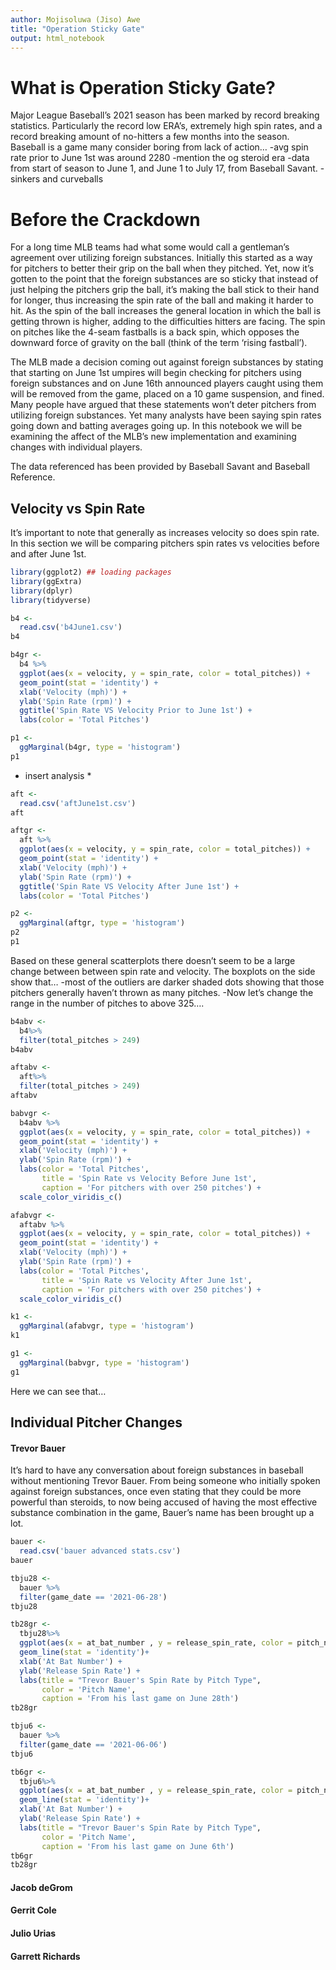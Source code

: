 ```yaml
---
author: Mojisoluwa (Jiso) Awe
title: "Operation Sticky Gate"
output: html_notebook
---
```


# What is Operation Sticky Gate?

Major League Baseball's 2021 season has been marked by record breaking statistics. Particularly the record low ERA's, extremely high spin rates, and a record breaking amount of no-hitters a few months into the season. Baseball is a game many consider boring from lack of action...
-avg spin rate prior to June 1st was around 2280
-mention the og steroid era
-data from start of season to June 1, and June 1 to July 17, from Baseball Savant.
-sinkers and curveballs

# Before the Crackdown

For a long time MLB teams had what some would call a gentleman's agreement over utilizing foreign substances. Initially this started as a way for pitchers to better their grip on the ball when they pitched. Yet, now it's gotten to the point that the foreign substances are so sticky that instead of just helping the pitchers grip the ball, it's making the ball stick to their hand for longer, thus increasing the spin rate of the ball and making it harder to hit. As the spin of the ball increases the general location in which the ball is getting thrown is higher, adding to the difficulties hitters are facing. The spin on pitches like the 4-seam fastballs is a back spin, which opposes the downward force of gravity on the ball (think of the term 'rising fastball'). 

The MLB made a decision coming out against foreign substances by stating that starting on June 1st umpires will begin checking for pitchers using foreign substances and on June 16th announced players caught using them will be removed from the game, placed on a 10 game suspension, and fined. Many people have argued that these statements won't deter pitchers from utilizing foreign substances. Yet many analysts have been saying spin rates going down and batting  averages going up. In this notebook we will be examining the affect of the MLB's new implementation and examining changes with individual players.

The data referenced has been provided by Baseball Savant and Baseball Reference.



## Velocity vs Spin Rate

It's important to note that generally as increases velocity so does spin rate. In this section we will be comparing pitchers spin rates vs velocities before and after June 1st.

```r
library(ggplot2) ## loading packages
library(ggExtra)
library(dplyr)
library(tidyverse)
```



```r
b4 <-
  read.csv('b4June1.csv')
b4
```



```r
b4gr <-
  b4 %>%
  ggplot(aes(x = velocity, y = spin_rate, color = total_pitches)) +
  geom_point(stat = 'identity') +
  xlab('Velocity (mph)') +
  ylab('Spin Rate (rpm)') +
  ggtitle('Spin Rate VS Velocity Prior to June 1st') +
  labs(color = 'Total Pitches')

p1 <-
  ggMarginal(b4gr, type = 'histogram')
p1
```

 * insert analysis *
 
 
 
 
```r
aft <-
  read.csv('aftJune1st.csv')
aft
```


```r
aftgr <-
  aft %>%
  ggplot(aes(x = velocity, y = spin_rate, color = total_pitches)) +
  geom_point(stat = 'identity') +
  xlab('Velocity (mph)') +
  ylab('Spin Rate (rpm)') +
  ggtitle('Spin Rate VS Velocity After June 1st') +
  labs(color = 'Total Pitches')

p2 <-
  ggMarginal(aftgr, type = 'histogram')
p2
p1
```


Based on these general scatterplots there doesn't seem to be a large change between between spin rate and velocity. The boxplots on the side show that...
-most of the outliers are darker shaded dots showing that those pitchers generally haven't thrown as many pitches.
-Now let's change the range in the number of pitches to above 325....


```r
b4abv <-
  b4%>%
  filter(total_pitches > 249)
b4abv
```

```r
aftabv <-
  aft%>%
  filter(total_pitches > 249)
aftabv
```

```r
babvgr <-
  b4abv %>%
  ggplot(aes(x = velocity, y = spin_rate, color = total_pitches)) +
  geom_point(stat = 'identity') +
  xlab('Velocity (mph)') +
  ylab('Spin Rate (rpm)') +
  labs(color = 'Total Pitches',
       title = 'Spin Rate vs Velocity Before June 1st',
       caption = 'For pitchers with over 250 pitches') +
  scale_color_viridis_c()

```


```r
afabvgr <-
  aftabv %>%
  ggplot(aes(x = velocity, y = spin_rate, color = total_pitches)) +
  geom_point(stat = 'identity') +
  xlab('Velocity (mph)') +
  ylab('Spin Rate (rpm)') +
  labs(color = 'Total Pitches',
       title = 'Spin Rate vs Velocity After June 1st',
       caption = 'For pitchers with over 250 pitches') +
  scale_color_viridis_c()

k1 <- 
  ggMarginal(afabvgr, type = 'histogram')
k1

g1 <-
  ggMarginal(babvgr, type = 'histogram')
g1
```

Here we can see that...


## Individual Pitcher Changes

#### Trevor Bauer

It's hard to have any conversation about foreign substances in baseball without mentioning Trevor Bauer. From being someone who initially spoken against foreign substances, once even stating that they could be more powerful than steroids, to now being accused of having the most effective substance combination in the game, Bauer's name has been brought up a lot.

```r
bauer <-
  read.csv('bauer advanced stats.csv')
bauer
```


```r
tbju28 <-
  bauer %>%
  filter(game_date == '2021-06-28')
tbju28
```



```r
tb28gr <-
  tbju28%>%
  ggplot(aes(x = at_bat_number , y = release_spin_rate, color = pitch_name)) +
  geom_line(stat = 'identity')+
  xlab('At Bat Number') +
  ylab('Release Spin Rate') +
  labs(title = "Trevor Bauer's Spin Rate by Pitch Type",
       color = 'Pitch Name',
       caption = 'From his last game on June 28th')
tb28gr
```


```r
tbju6 <-
  bauer %>%
  filter(game_date == '2021-06-06')
tbju6
```

```r
tb6gr <-
  tbju6%>%
  ggplot(aes(x = at_bat_number , y = release_spin_rate, color = pitch_name)) +
  geom_line(stat = 'identity')+
  xlab('At Bat Number') +
  ylab('Release Spin Rate') +
  labs(title = "Trevor Bauer's Spin Rate by Pitch Type",
       color = 'Pitch Name',
       caption = 'From his last game on June 6th')
tb6gr
tb28gr
```


#### Jacob deGrom

#### Gerrit Cole




#### Julio Urias

#### Garrett Richards
```r

```


